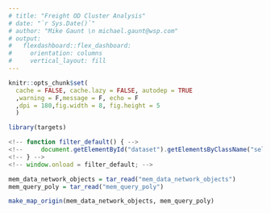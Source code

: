 ```yaml
---
# title: "Freight OD Cluster Analysis"
# date: "`r Sys.Date()`"
# author: "Mike Gaunt \n michael.gaunt@wsp.com"
# output: 
#   flexdashboard::flex_dashboard:
#     orientation: columns
#     vertical_layout: fill
---
```


<style type="text/css">
.main-container {
  max-width: 95vw;
  margin-left: auto;
  margin-right: auto;
}
</style>

```r
knitr::opts_chunk$set(
  cache = FALSE, cache.lazy = FALSE, autodep = TRUE
  ,warning = F,message = F, echo = F
  ,dpi = 180,fig.width = 8, fig.height = 5
  )
```


<!--#general comments===========================================================
#~~~~~~~~~~~~~~~~~~~~~~~~~~~~~~~~~~~~~~~~~~~~~~~~~~~~~~~~~~~~~~~~~~~~~~~~~~~~~~~
#
# This is [[insert description here - what it does/solve]]
#
# By: mike gaunt, michael.gaunt@wsp.com
#
# README: [[insert brief readme here]]
#-------- [[insert brief readme here]]
#
# *please use 80 character margins
# *please go to https://pkgs.rstudio.com/flexdashboard/articles/layouts.html
# to explore the different layouts available for the flexdashboard framework
#
#~~~~~~~~~~~~~~~~~~~~~~~~~~~~~~~~~~~~~~~~~~~~~~~~~~~~~~~~~~~~~~~~~~~~~~~~~~~ -->


<!--#library set-up=============================================================
#~~~~~~~~~~~~~~~~~~~~~~~~~~~~~~~~~~~~~~~~~~~~~~~~~~~~~~~~~~~~~~~~~~~~~~~~~~~~~~~
#content in this section should be removed if in production - ok for dev -->

```r
library(targets)
```

<!--#source helpers/utilities===================================================
#~~~~~~~~~~~~~~~~~~~~~~~~~~~~~~~~~~~~~~~~~~~~~~~~~~~~~~~~~~~~~~~~~~~~~~~~~~~~~~~
#content in this section should be removed if in production - ok for dev -->

```js
<!-- function filter_default() { -->
<!--     document.getElementById("dataset").getElementsByClassName("selectized")[0].selectize.setValue("2021_Q2_thursday_trip", false); -->
<!-- } -->
<!-- window.onload = filter_default; -->
```


<!--#source data================================================================
#~~~~~~~~~~~~~~~~~~~~~~~~~~~~~~~~~~~~~~~~~~~~~~~~~~~~~~~~~~~~~~~~~~~~~~~~~~~~~~~
#content in this section should be removed if in production - ok for dev 
#area to upload data with and to perform initial munging
#please add test data here so that others may use/unit test these scripts -->

```r
mem_data_network_objects = tar_read("mem_data_network_objects")
mem_query_poly = tar_read("mem_query_poly")
```


<!-- #SECTION NAME=============================================================== -->
<!-- #use this header to make demarcations/section in code [delete this line] -->
<!-- #short description  -->

```r
make_map_origin(mem_data_network_objects, mem_query_poly)
```




<!-- ### Tab {.tabset} -->

<!-- #### Origins -->

<!-- ```{r} -->

<!-- ``` -->

<!-- #### Destinations -->

<!-- ```{r} -->

<!-- ``` -->

<!-- ### {-} -->

<!--end-->
